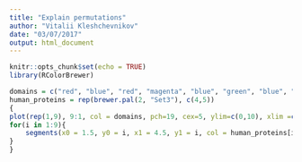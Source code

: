 ```yaml
---
title: "Explain permutations"
author: "Vitalii Kleshchevnikov"
date: "03/07/2017"
output: html_document
---
```


```r
knitr::opts_chunk$set(echo = TRUE)
library(RColorBrewer)
```

```r
domains = c("red", "blue", "red", "magenta", "blue", "green", "blue", "red", "black")
human_proteins = rep(brewer.pal(2, "Set3"), c(4,5))
{
plot(rep(1,9), 9:1, col = domains, pch=19, cex=5, ylim=c(0,10), xlim =c(1,10))
for(i in 1:9){
    segments(x0 = 1.5, y0 = i, x1 = 4.5, y1 = i, col = human_proteins[i], lwd=20)
}
}
```
